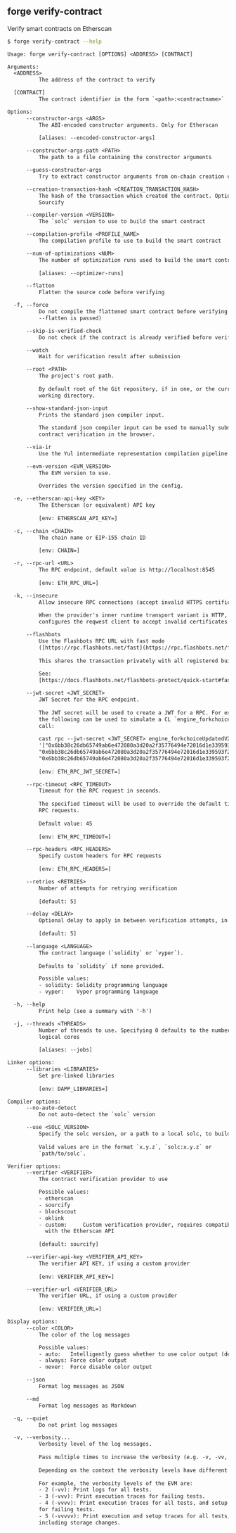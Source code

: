 ## forge verify-contract

Verify smart contracts on Etherscan

```bash
$ forge verify-contract --help
```

```txt
Usage: forge verify-contract [OPTIONS] <ADDRESS> [CONTRACT]

Arguments:
  <ADDRESS>
          The address of the contract to verify

  [CONTRACT]
          The contract identifier in the form `<path>:<contractname>`

Options:
      --constructor-args <ARGS>
          The ABI-encoded constructor arguments. Only for Etherscan
          
          [aliases: --encoded-constructor-args]

      --constructor-args-path <PATH>
          The path to a file containing the constructor arguments

      --guess-constructor-args
          Try to extract constructor arguments from on-chain creation code

      --creation-transaction-hash <CREATION_TRANSACTION_HASH>
          The hash of the transaction which created the contract. Optional for
          Sourcify

      --compiler-version <VERSION>
          The `solc` version to use to build the smart contract

      --compilation-profile <PROFILE_NAME>
          The compilation profile to use to build the smart contract

      --num-of-optimizations <NUM>
          The number of optimization runs used to build the smart contract
          
          [aliases: --optimizer-runs]

      --flatten
          Flatten the source code before verifying

  -f, --force
          Do not compile the flattened smart contract before verifying (if
          --flatten is passed)

      --skip-is-verified-check
          Do not check if the contract is already verified before verifying

      --watch
          Wait for verification result after submission

      --root <PATH>
          The project's root path.
          
          By default root of the Git repository, if in one, or the current
          working directory.

      --show-standard-json-input
          Prints the standard json compiler input.
          
          The standard json compiler input can be used to manually submit
          contract verification in the browser.

      --via-ir
          Use the Yul intermediate representation compilation pipeline

      --evm-version <EVM_VERSION>
          The EVM version to use.
          
          Overrides the version specified in the config.

  -e, --etherscan-api-key <KEY>
          The Etherscan (or equivalent) API key
          
          [env: ETHERSCAN_API_KEY=]

  -c, --chain <CHAIN>
          The chain name or EIP-155 chain ID
          
          [env: CHAIN=]

  -r, --rpc-url <URL>
          The RPC endpoint, default value is http://localhost:8545
          
          [env: ETH_RPC_URL=]

  -k, --insecure
          Allow insecure RPC connections (accept invalid HTTPS certificates).
          
          When the provider's inner runtime transport variant is HTTP, this
          configures the reqwest client to accept invalid certificates.

      --flashbots
          Use the Flashbots RPC URL with fast mode
          ([https://rpc.flashbots.net/fast](https://rpc.flashbots.net/fast)).
          
          This shares the transaction privately with all registered builders.
          
          See:
          [https://docs.flashbots.net/flashbots-protect/quick-start#faster-transactions](https://docs.flashbots.net/flashbots-protect/quick-start#faster-transactions)

      --jwt-secret <JWT_SECRET>
          JWT Secret for the RPC endpoint.
          
          The JWT secret will be used to create a JWT for a RPC. For example,
          the following can be used to simulate a CL `engine_forkchoiceUpdated`
          call:
          
          cast rpc --jwt-secret <JWT_SECRET> engine_forkchoiceUpdatedV2
          '["0x6bb38c26db65749ab6e472080a3d20a2f35776494e72016d1e339593f21c59bc",
          "0x6bb38c26db65749ab6e472080a3d20a2f35776494e72016d1e339593f21c59bc",
          "0x6bb38c26db65749ab6e472080a3d20a2f35776494e72016d1e339593f21c59bc"]'
          
          [env: ETH_RPC_JWT_SECRET=]

      --rpc-timeout <RPC_TIMEOUT>
          Timeout for the RPC request in seconds.
          
          The specified timeout will be used to override the default timeout for
          RPC requests.
          
          Default value: 45
          
          [env: ETH_RPC_TIMEOUT=]

      --rpc-headers <RPC_HEADERS>
          Specify custom headers for RPC requests
          
          [env: ETH_RPC_HEADERS=]

      --retries <RETRIES>
          Number of attempts for retrying verification
          
          [default: 5]

      --delay <DELAY>
          Optional delay to apply in between verification attempts, in seconds
          
          [default: 5]

      --language <LANGUAGE>
          The contract language (`solidity` or `vyper`).
          
          Defaults to `solidity` if none provided.

          Possible values:
          - solidity: Solidity programming language
          - vyper:    Vyper programming language

  -h, --help
          Print help (see a summary with '-h')

  -j, --threads <THREADS>
          Number of threads to use. Specifying 0 defaults to the number of
          logical cores
          
          [aliases: --jobs]

Linker options:
      --libraries <LIBRARIES>
          Set pre-linked libraries
          
          [env: DAPP_LIBRARIES=]

Compiler options:
      --no-auto-detect
          Do not auto-detect the `solc` version

      --use <SOLC_VERSION>
          Specify the solc version, or a path to a local solc, to build with.
          
          Valid values are in the format `x.y.z`, `solc:x.y.z` or
          `path/to/solc`.

Verifier options:
      --verifier <VERIFIER>
          The contract verification provider to use

          Possible values:
          - etherscan
          - sourcify
          - blockscout
          - oklink
          - custom:     Custom verification provider, requires compatibility
            with the Etherscan API
          
          [default: sourcify]

      --verifier-api-key <VERIFIER_API_KEY>
          The verifier API KEY, if using a custom provider
          
          [env: VERIFIER_API_KEY=]

      --verifier-url <VERIFIER_URL>
          The verifier URL, if using a custom provider
          
          [env: VERIFIER_URL=]

Display options:
      --color <COLOR>
          The color of the log messages

          Possible values:
          - auto:   Intelligently guess whether to use color output (default)
          - always: Force color output
          - never:  Force disable color output

      --json
          Format log messages as JSON

      --md
          Format log messages as Markdown

  -q, --quiet
          Do not print log messages

  -v, --verbosity...
          Verbosity level of the log messages.
          
          Pass multiple times to increase the verbosity (e.g. -v, -vv, -vvv).
          
          Depending on the context the verbosity levels have different meanings.
          
          For example, the verbosity levels of the EVM are:
          - 2 (-vv): Print logs for all tests.
          - 3 (-vvv): Print execution traces for failing tests.
          - 4 (-vvvv): Print execution traces for all tests, and setup traces
          for failing tests.
          - 5 (-vvvvv): Print execution and setup traces for all tests,
          including storage changes.
```